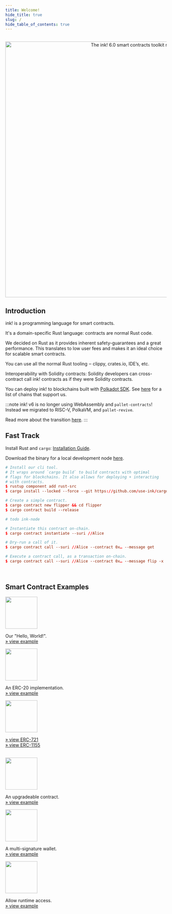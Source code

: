 ```yaml
---
title: Welcome!
hide_title: true
slug: /
hide_table_of_contents: true
---
```


<head>
    <meta name="title" content="ink! Developer Documentation" />
    <meta
      name="description"
      content="Developer docs for ink!, the Rust smart contract language of Polkadot. Running on RISC-V and PolkaVM."
    />
    <meta name="keywords" content="Smart contracts, Rust, Polkadot, PolkaVM, RISC-V" />
    <meta property="og:title" content="ink! Developer Documentation" />
    <meta property="og:description" content="Developer docs for ink!, the Rust smart contract language of Polkadot. Running on RISC-V and PolkaVM." />
</head>


<br />

<center>
    <img src={useBaseUrl('/img/title/ink! 6.0.svg')} title="The ink! 6.0 smart contracts toolkit release" width="800" style={{ marginBottom: 10 }} />
</center>

## Introduction

ink! is a programming language for smart contracts.

It's a domain-specific Rust language: contracts are normal Rust code.

We decided on Rust as it provides inherent safety-guarantees and
a great performance. This translates to low user fees and makes it
an ideal choice for scalable smart contracts.

You can use all the normal Rust tooling ‒ clippy, crates.io, IDE’s, etc.

Interoperability with Solidity contracts:
Solidity developers can cross-contract call ink! contracts as if they were
Solidity contracts.

You can deploy ink! to blockchains built with <a href="https://github.com/paritytech/polkadot-sdk">Polkadot SDK</a>.
See [here](https://use.ink) for a list of chains that support us.

:::note
ink! v6 is no longer using WebAssembly and `pallet-contracts`!
Instead we migrated to RISC-V, PolkaVM, and `pallet-revive`.

Read more about the transition [here](../faq/migrating-from-ink-5-to-6.md).
:::

## Fast Track

Install Rust and `cargo`: [Installation Guide](https://doc.rust-lang.org/cargo/getting-started/installation.html).

Download the binary for a local development node [here](https://github.com/use-ink/ink-node/releases).

```toml
# Install our cli tool.
# It wraps around `cargo build` to build contracts with optimal
# flags for blockchains. It also allows for deploying + interacting
# with contracts.
$ rustup component add rust-src
$ cargo install --locked --force --git https://github.com/use-ink/cargo-contract

# Create a simple contract.
$ cargo contract new flipper && cd flipper
$ cargo contract build --release

# todo ink-node

# Instantiate this contract on-chain.
$ cargo contract instantiate --suri //Alice

# Dry-run a call of it.
$ cargo contract call --suri //Alice --contract 0x… --message get

# Execute a contract call, as a transaction on-chain.
$ cargo contract call --suri //Alice --contract 0x… --message flip -x
```

<br/>

## Smart Contract Examples

<div className="row">
    <div className="col text--center">
        <a href="https://github.com/use-ink/ink-examples/tree/main/flipper"><img src={useBaseUrl('/img/icons/flipper.svg')} width="100" /></a>
        <p>
            Our "Hello, World!".<br/>
            <a href="https://github.com/use-ink/ink-examples/tree/main/flipper">» view example</a>
        </p>
    </div>
    <div className="col text--center">
        <a href="https://github.com/use-ink/ink-examples/tree/main/erc20"><img src={useBaseUrl('/img/icons/erc20.svg')} width="100" /></a>
        <p>
            An ERC-20 implementation.<br/>
            <a href="https://github.com/use-ink/ink-examples/tree/main/erc20">» view example</a>
        </p>
    </div>
    <div className="col text--center">
        <a href="https://github.com/use-ink/ink-examples/tree/main/erc721"><img src={useBaseUrl('/img/icons/nft.svg')} width="100" /></a>
        <p>
            <a href="https://github.com/use-ink/ink-examples/tree/main/erc721">» view ERC-721</a>
            <br/>
            <a href="https://github.com/use-ink/ink-examples/tree/main/erc1155">» view ERC-1155</a>
        </p>
    </div>
</div>

<br />

<div className="row">
    <div className="col text--center">
        <a href="https://github.com/use-ink/ink-examples/tree/main/upgradeable-contracts"><img src={useBaseUrl('/img/icons/upgradable.svg')} width="100" /></a>
        <p>
            An upgradeable contract.<br/>
            <a href="https://github.com/use-ink/ink-examples/tree/main/upgradeable-contracts">» view example</a>
        </p>
    </div>
    <div className="col text--center">
        <a href="https://github.com/use-ink/ink-examples/tree/main/multisig"><img src={useBaseUrl('/img/icons/multisig.svg')} width="100" /></a>
        <p>
            A multi-signature wallet.<br/>
            <a href="https://github.com/use-ink/ink-examples/tree/main/multisig">» view example</a>
        </p>
    </div>
    <div className="col text--center">
        <a href="https://github.com/use-ink/ink-examples/tree/main/rand-extension"><img src={useBaseUrl('/img/icons/rand-extension.svg')} width="100" /></a>
        <p>
            Allow runtime access.<br/>
            <a href="https://github.com/use-ink/ink-examples/tree/main/rand-extension">» view example</a>
        </p>
    </div>
</div>

